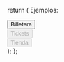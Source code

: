 

  return (
    <Flex direction="column" flex={1}>
      <Hero />
      <Container size="lg">
        <Flex gap="sm" align="center">
          <Text size="sm" color={appTheme.colors.gray[500]}>
            Ejemplos:
          </Text>
          <div>
            <Button variant="bezeledGray" size="sm">
              Billetera
            </Button>
          </div>
          <div>
            <Button variant="borderless" size="sm" disabled={true}>
              Tickets
            </Button>
          </div>
          <div>
            <Button variant="borderless" size="sm" disabled={true}>
              Tienda
            </Button>
          </div>
        </Flex>
      </Container>
      <Divider y={24} />
      <Preview>
        <DashboardPreview />
      </Preview>
    </Flex>
  );
};
